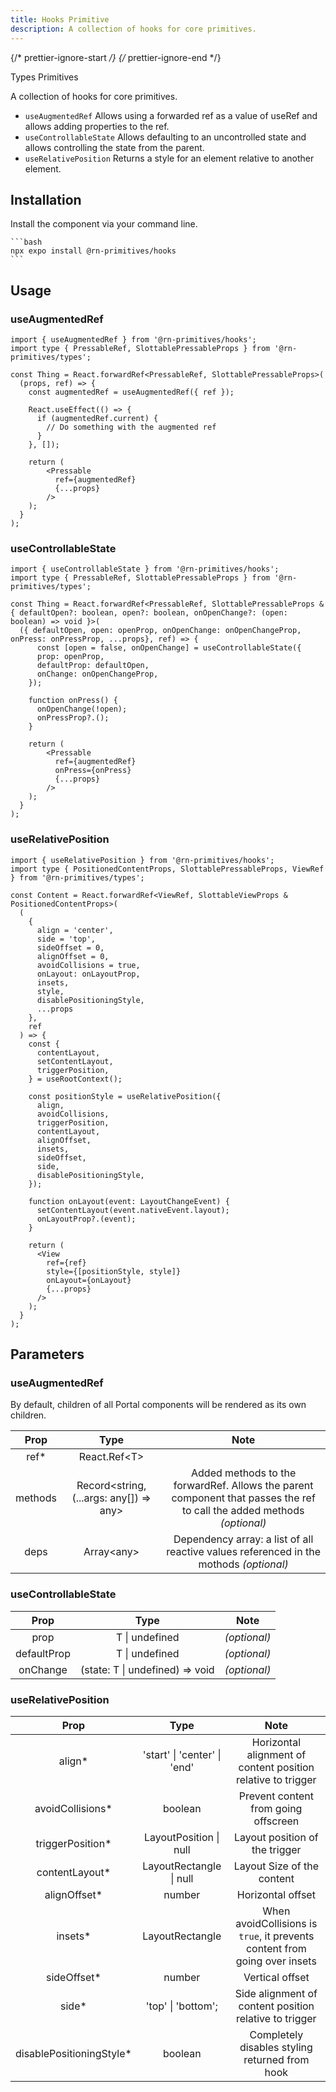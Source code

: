 ```yaml
---
title: Hooks Primitive
description: A collection of hooks for core primitives.
---
```


{/* prettier-ignore-start */}
{/* prettier-ignore-end */}


<LinkButton href="/primitives/types">
  Types Primitives
</LinkButton>

<br />

A collection of hooks for core primitives.

<Card title="Hooks">

- `useAugmentedRef` Allows using a forwarded ref as a value of useRef and allows adding properties to the ref.
- `useControllableState` Allows defaulting to an uncontrolled state and allows controlling the state from the parent.
- `useRelativePosition` Returns a style for an element relative to another element.

</Card>

## Installation

  Install the component via your command line.

    ```bash
    npx expo install @rn-primitives/hooks
    ```
    
## Usage

### useAugmentedRef

```tsx
import { useAugmentedRef } from '@rn-primitives/hooks';
import type { PressableRef, SlottablePressableProps } from '@rn-primitives/types';

const Thing = React.forwardRef<PressableRef, SlottablePressableProps>(
  (props, ref) => {
    const augmentedRef = useAugmentedRef({ ref });

    React.useEffect(() => {
      if (augmentedRef.current) {
        // Do something with the augmented ref
      }
    }, []);
    
    return (
        <Pressable
          ref={augmentedRef}
          {...props}
        />
    );
  }
);
```

### useControllableState

```tsx
import { useControllableState } from '@rn-primitives/hooks';
import type { PressableRef, SlottablePressableProps } from '@rn-primitives/types';

const Thing = React.forwardRef<PressableRef, SlottablePressableProps & { defaultOpen?: boolean, open?: boolean, onOpenChange?: (open: boolean) => void }>(
  ({ defaultOpen, open: openProp, onOpenChange: onOpenChangeProp, onPress: onPressProp, ...props}, ref) => {
      const [open = false, onOpenChange] = useControllableState({
      prop: openProp,
      defaultProp: defaultOpen,
      onChange: onOpenChangeProp,
    });

    function onPress() {
      onOpenChange(!open);
      onPressProp?.();
    }
    
    return (
        <Pressable
          ref={augmentedRef}
          onPress={onPress}
          {...props}
        />
    );
  }
);
```

### useRelativePosition

```tsx
import { useRelativePosition } from '@rn-primitives/hooks';
import type { PositionedContentProps, SlottablePressableProps, ViewRef } from '@rn-primitives/types';

const Content = React.forwardRef<ViewRef, SlottableViewProps & PositionedContentProps>(
  (
    {
      align = 'center',
      side = 'top',
      sideOffset = 0,
      alignOffset = 0,
      avoidCollisions = true,
      onLayout: onLayoutProp,
      insets,
      style,
      disablePositioningStyle,
      ...props
    },
    ref
  ) => {
    const {
      contentLayout,
      setContentLayout,
      triggerPosition,
    } = useRootContext();

    const positionStyle = useRelativePosition({
      align,
      avoidCollisions,
      triggerPosition,
      contentLayout,
      alignOffset,
      insets,
      sideOffset,
      side,
      disablePositioningStyle,
    });

    function onLayout(event: LayoutChangeEvent) {
      setContentLayout(event.nativeEvent.layout);
      onLayoutProp?.(event);
    }

    return (
      <View
        ref={ref}
        style={[positionStyle, style]}
        onLayout={onLayout}
        {...props}
      />
    );
  }
);
```

## Parameters

### useAugmentedRef

By default, children of all Portal components will be rendered as its own children.

| Prop |       Type        |                   Note                   |
| :--: | :---------------: | :--------------------------------------: |
| ref* |  React.Ref\<T> |   | forwardedRef
| methods |  Record\<string, (...args: any[]) => any>|  Added methods to the forwardRef. Allows the parent component that passes the ref to call the added methods _(optional)_ |
| deps |  Array\<any> |  Dependency array: a list of all reactive values referenced in the mothods _(optional)_ |

### useControllableState

|   Prop   |       Type        |                                         Note                                          |
| :------: | :---------------: | :-----------------------------------------------------------------------------------: |
|   prop  | T \| undefined            | _(optional)_  |
| defaultProp | T \| undefined           |  _(optional)_            |
| onChange | (state: T \| undefined) => void           |  _(optional)_            |

### useRelativePosition

|   Prop   |       Type        |                                         Note                                          |
| :------: | :---------------: | :-----------------------------------------------------------------------------------: |
|   align*  |  'start' \| 'center' \| 'end'   | Horizontal alignment of content position relative to trigger |
|   avoidCollisions*  |   boolean  | Prevent content from going offscreen |
|   triggerPosition*  |  LayoutPosition \| null   | Layout position of the trigger |
|   contentLayout*  |  LayoutRectangle \| null   | Layout Size of the content |
|   alignOffset*  |   number  | Horizontal offset |
|   insets*  |   LayoutRectangle  | When avoidCollisions is `true`, it prevents content from going over insets |
|   sideOffset*  |   number  | Vertical offset |
|   side*  |  'top' \| 'bottom';   | Side alignment of content position relative to trigger |
|   disablePositioningStyle*  |   boolean  | Completely disables styling returned from hook |